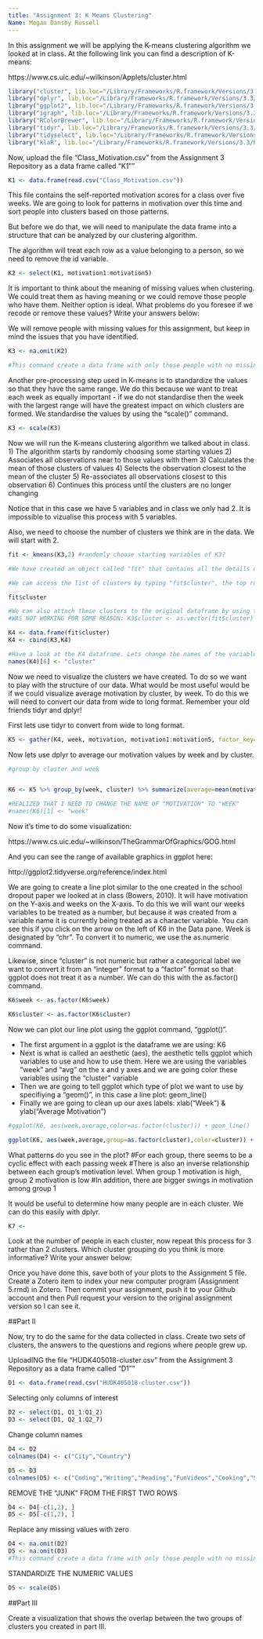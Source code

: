 ```yaml
---
title: "Assignment 3: K Means Clustering"
Name: Megan Dansby Russell
---
```


In this assignment we will be applying the K-means clustering algorithm we looked at in class. At the following link you can find a description of K-means:

https://www.cs.uic.edu/~wilkinson/Applets/cluster.html


```r
library("cluster", lib.loc="/Library/Frameworks/R.framework/Versions/3.3/Resources/library")
library("dplyr", lib.loc="/Library/Frameworks/R.framework/Versions/3.3/Resources/library")
library("ggplot2", lib.loc="/Library/Frameworks/R.framework/Versions/3.3/Resources/library")
library("igraph", lib.loc="/Library/Frameworks/R.framework/Versions/3.3/Resources/library")
library("RColorBrewer", lib.loc="/Library/Frameworks/R.framework/Versions/3.3/Resources/library")
library("tidyr", lib.loc="/Library/Frameworks/R.framework/Versions/3.3/Resources/library")
library("tidyselect", lib.loc="/Library/Frameworks/R.framework/Versions/3.3/Resources/library")
library("klaR", lib.loc="/Library/Frameworks/R.framework/Versions/3.3/Resources/library")
```

Now, upload the file "Class_Motivation.csv" from the Assignment 3 Repository as a data frame called "K1""
```r

K1 <- data.frame(read.csv("Class_Motivation.csv"))

```

This file contains the self-reported motivation scores for a class over five weeks. We are going to look for patterns in motivation over this time and sort people into clusters based on those patterns.

But before we do that, we will need to manipulate the data frame into a structure that can be analyzed by our clustering algorithm.

The algorithm will treat each row as a value belonging to a person, so we need to remove the id variable.

```r

K2 <- select(K1, motivation1:motivation5)

```

It is important to think about the meaning of missing values when clustering. We could treat them as having meaning or we could remove those people who have them. Neither option is ideal. What problems do you foresee if we recode or remove these values? Write your answers below:



We will remove people with missing values for this assignment, but keep in mind the issues that you have identified.


```r

K3 <- na.omit(K2) 

#This command create a data frame with only those people with no missing values. It "omits" all rows with missing values, also known as a "listwise deletion". EG - It runs down the list deleting rows as it goes.

```

Another pre-processing step used in K-means is to standardize the values so that they have the same range. We do this because we want to treat each week as equally important - if we do not standardise then the week with the largest range will have the greatest impact on which clusters are formed. We standardise the values by using the "scale()" command.

```r

K3 <- scale(K3)

```


Now we will run the K-means clustering algorithm we talked about in class. 
1) The algorithm starts by randomly choosing some starting values 
2) Associates all observations near to those values with them
3) Calculates the mean of those clusters of values
4) Selects the observation closest to the mean of the cluster
5) Re-associates all observations closest to this observation
6) Continues this process until the clusters are no longer changing

Notice that in this case we have 5 variables and in class we only had 2. It is impossible to vizualise this process with 5 variables.

Also, we need to choose the number of clusters we think are in the data. We will start with 2.

```r

fit <- kmeans(K3,2) #randomly choose starting variables of K3?

#We have created an object called "fit" that contains all the details of our clustering including which observations belong to each cluster.

#We can access the list of clusters by typing "fit$cluster", the top row corresponds to the original order the rows were in. Notice we have deleted some rows.

fit$cluster

#We can also attach these clusters to the original dataframe by using the "data.frame" command to create a new data frame called K4.
#WAS NOT WORKING FOR SOME REASON: K3$cluster <- as.vector(fit$cluster)

K4 <- data.frame(fit$cluster)
K4 <- cbind(K3,K4)

#Have a look at the K4 dataframe. Lets change the names of the variables to make it more convenient with the names() command.
names(K4)[6] <- "cluster"


```

Now we need to visualize the clusters we have created. To do so we want to play with the structure of our data. What would be most useful would be if we could visualize average motivation by cluster, by week. To do this we will need to convert our data from wide to long format. Remember your old friends tidyr and dplyr!

First lets use tidyr to convert from wide to long format.
```r

K5 <- gather(K4, week, motivation, motivation1:motivation5, factor_key=TRUE)

```

Now lets use dplyr to average our motivation values by week and by cluster.

```r
#group by cluster and week


K6 <- K5 %>% group_by(week, cluster) %>% summarize(average=mean(motivation))

#REALIZED THAT I NEED TO CHANGE THE NAME OF "MOTIVATION" TO "WEEK"
#names(K6)[1] <- "week"
```

Now it's time to do some visualization: 

https://www.cs.uic.edu/~wilkinson/TheGrammarOfGraphics/GOG.html

And you can see the range of available graphics in ggplot here:

http://ggplot2.tidyverse.org/reference/index.html

We are going to create a line plot similar to the one created in the school dropout paper we looked at in class (Bowers, 2010). It will have motivation on the Y-axis and weeks on the X-axis. To do this we will want our weeks variables to be treated as a number, but because it was created from a variable name it is currently being treated as a character variable. You can see this if you click on the arrow on the left of K6 in the Data pane. Week is designated by "chr". To convert it to numeric, we use the as.numeric command. 

Likewise, since "cluster" is not numeric but rather a categorical label we want to convert it from an "integer" format to a "factor" format so that ggplot does not treat it as a number. We can do this with the as.factor() command.

```r

K6$week <- as.factor(K6$week)

K6$cluster <- as.factor(K6$cluster)

```

Now we can plot our line plot using the ggplot command, "ggplot()".

- The first argument in a ggplot is the dataframe we are using: K6
- Next is what is called an aesthetic (aes), the aesthetic tells ggplot which variables to use and how to use them. Here we are using the variables "week" and "avg" on the x and y axes and we are going color these variables using the "cluster" variable
- Then we are going to tell ggplot which type of plot we want to use by specifiying a "geom()", in this case a line plot: geom_line()
- Finally we are going to clean up our axes labels: xlab("Week") & ylab("Average Motivation")

```r
#ggplot(K6, aes(week,average,color=as.factor(cluster))) + geom_line()

ggplot(K6, aes(week,average,group=as.factor(cluster),color=cluster)) + geom_line() + labs(x="Week", y="Average Motivation") + geom_point()


```

What patterns do you see in the plot?
#For each group, there seems to be a cyclic effect with each passing week
#There is also an inverse relationship between each group's motivation level. When group 1 motivation is high, group 2 motivation is low
#In addition, there are bigger swings in motivation among group 1

It would be useful to determine how many people are in each cluster. We can do this easily with dplyr.

```r
K7 <- 
```

Look at the number of people in each cluster, now repeat this process for 3 rather than 2 clusters. Which cluster grouping do you think is more informative? Write your answer below:

Once you have done this, save both of your plots to the Assignment 5 file. Create a Zotero item to index your new computer program (Assignment 5.rmd) in Zotero. Then commit your assignment, push it to your Github account and then Pull request your version to the original assignment version so I can see it.

##Part II

Now, try to do the same for the data collected in class. Create two sets of clusters, the answers to the questions and regions where people grew up. 

UploadING the file "HUDK405018-cluster.csv" from the Assignment 3 Repository as a data frame called "D1""
```r

D1 <- data.frame(read.csv("HUDK405018-cluster.csv"))

```

Selecting only columns of interest

```r

D2 <- select(D1, Q1_1:Q1_2)
D3 <- select(D1, Q2_1:Q2_7)

```

Change column names
```r

D4 <- D2
colnames(D4) <- c("City","Country")

D5 <- D3
colnames(D5) <- c("Coding","Writing","Reading","FunVideos","Cooking","SocialMedia","RealSocial")

```


REMOVE THE "JUNK" FROM THE FIRST TWO ROWS
```r
D4 <- D4[-c(1,2), ]
D5 <- D5[-c(1,2), ]

```


Replace any missing values with zero
```r

D4 <- na.omit(D2)
D5 <- na.omit(D3)
#This command create a data frame with only those people with no missing values. It "omits" all rows with missing values, also known as a "listwise deletion". EG - It runs down the list deleting rows as it goes.

```




STANDARDIZE THE NUMERIC VALUES
```r

D5 <- scale(D5)

```
##Part III

Create a visualization that shows the overlap between the two groups of clusters you created in part III.

